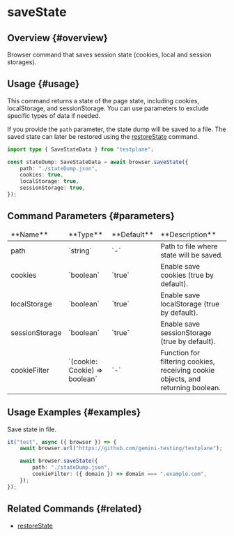 # saveState

## Overview {#overview}

Browser command that saves session state (cookies, local and session storages).

## Usage {#usage}

This command returns a state of the page state, including cookies, localStorage, and sessionStorage.
You can use parameters to exclude specific types of data if needed.

If you provide the `path` parameter, the state dump will be saved to a file.
The saved state can later be restored using the [restoreState](../restoreState) command.

```typescript
import type { SaveStateData } from "testplane";

const stateDump: SaveStateData = await browser.saveState({
    path: "./stateDump.json",
    cookies: true,
    localStorage: true,
    sessionStorage: true,
});
```

## Command Parameters {#parameters}

<table>
    <thead>
        <tr>
            <td>**Name**</td>
            <td>**Type**</td>
            <td>**Default**</td>
            <td>**Description**</td>
        </tr>
    </thead>
    <tbody>
        <tr>
            <td>path</td>
            <td>`string`</td>
            <td>`-`</td>
            <td>Path to file where state will be saved.</td>
        </tr>
        <tr>
            <td>cookies</td>
            <td>`boolean`</td>
            <td>`true`</td>
            <td>Enable save cookies (true by default).</td>
        </tr>
        <tr>
            <td>localStorage</td>
            <td>`boolean`</td>
            <td>`true`</td>
            <td>Enable save localStorage (true by default).</td>
        </tr>
        <tr>
            <td>sessionStorage</td>
            <td>`boolean`</td>
            <td>`true`</td>
            <td>Enable save sessionStorage (true by default).</td>
        </tr>
        <tr>
            <td>cookieFilter</td>
            <td>`(cookie: Cookie) => boolean`</td>
            <td>`-`</td>
            <td>
                Function for filtering cookies, receiving cookie objects, and returning boolean.
            </td>
        </tr>
    </tbody>
</table>

## Usage Examples {#examples}

Save state in file.

```typescript
it("test", async ({ browser }) => {
    await browser.url("https://github.com/gemini-testing/testplane");

    await browser.saveState({
        path: "./stateDump.json",
        cookieFilter: ({ domain }) => domain === ".example.com",
    });
});
```

## Related Commands {#related}

-   [restoreState](../restoreState)
